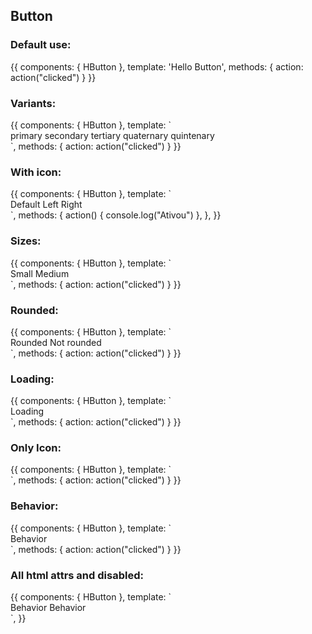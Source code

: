 
<Meta title="Design System/Atoms/Button" component={HButton} />

## Button

### Default use:

<Canvas>
  <Story name="Default use">
    {{
        components: { HButton },
        template: '<h-button @click="action">Hello Button</h-button>',
        methods: { action: action("clicked") }
    }}
  </Story>
</Canvas>

### Variants:

<Canvas>
  <Story name="Variants">
    {{
        components: { HButton },
        template: `
        <div>
          <h-button variant="primary">primary</h-button>
          <h-button variant="secondary">secondary</h-button>
          <h-button variant="tertiary">tertiary</h-button>
          <h-button variant="quaternary">quaternary</h-button>
          <h-button variant="quintenary">quintenary</h-button>
        </div>
        `,
        methods: { action: action("clicked") }
    }}
  </Story>
</Canvas>

### With icon:

<Canvas>
  <Story name="With icon">
    {{
        components: { HButton },
        template: `
        <div>
          <h-button @click="action" icon="fas fa-home">Default</h-button>
          <h-button @click="action" icon="fas fa-user" icon-position="left">Left</h-button>
          <h-button @click="action" icon="fas fa-user" icon-position="right">Right</h-button>
        </div>
        `,
        methods: { 
          action() {
            console.log("Ativou")
          },
        },
    }}
  </Story>
</Canvas>

### Sizes:

<Canvas>
  <Story name="Sizes">
    {{
        components: { HButton },
        template: `
        <div>
          <h-button @click="action" size="small">Small</h-button>
          <h-button @click="action" size="medium">Medium</h-button>
        </div>
        `,
        methods: { action: action("clicked") }
    }}
  </Story>
</Canvas>

### Rounded:

<Canvas>
  <Story name="Rounded">
    {{
        components: { HButton },
        template: `
        <div>
          <h-button @click="action" :is-rounded="true">Rounded</h-button>
          <h-button @click="action" :is-rounded="false">Not rounded</h-button>
        </div>
        `,
        methods: { action: action("clicked") }
    }}
  </Story>
</Canvas>

### Loading:

<Canvas>
  <Story name="Loading">
    {{
        components: { HButton },
        template: `
        <div>
          <h-button @click="action" :is-loading="true">Loading</h-button>
        </div>
        `,
        methods: { action: action("clicked") }
    }}
  </Story>
</Canvas>

### Only Icon:

<Canvas>
  <Story name="Only Icon">
    {{
        components: { HButton },
        template: `
        <div>
          <h-button @click="action" icon="fas fa-user" />
        </div>
        `,
        methods: { action: action("clicked") }
    }}
  </Story>
</Canvas>

### Behavior:

<Canvas>
  <Story name="Behavior">
    {{
        components: { HButton },
        template: `
        <div>
          <h-button @click="action" behavior="block">Behavior</h-button>
        </div>
        `,
        methods: { action: action("clicked") }
    }}
  </Story>
</Canvas>

### All html attrs and disabled:

<Canvas>
  <Story name="All html attrs and disabled">
    {{
        components: { HButton },
        template: `
        <div>
          <h-button id="my-specific-component">Behavior</h-button>
          <h-button disabled>Behavior</h-button>
        </div>
        `,
    }}
  </Story>
</Canvas>

<ArgsTable of={HButton} />
